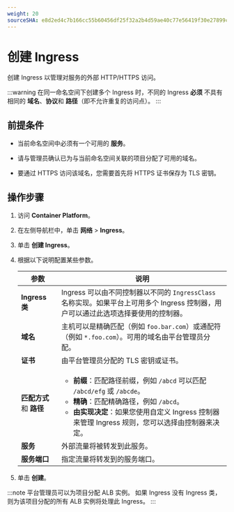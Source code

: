 ```yaml
---
weight: 20
sourceSHA: e8d2ed4c7b166cc55b60456df25f32a2b4d59ae40c77e56419f30e27899c79a8
---
```


# 创建 Ingress

创建 Ingress 以管理对服务的外部 HTTP/HTTPS 访问。

:::warning
在同一命名空间下创建多个 Ingress 时，不同的 Ingress **必须** 不具有相同的 **域名**、**协议**和 **路径**（即不允许重复的访问点）。
:::

## 前提条件

- 当前命名空间中必须有一个可用的 **服务**。

- 请与管理员确认已为与当前命名空间关联的项目分配了可用的域名。

- 要通过 HTTPS 访问该域名，您需要首先将 HTTPS 证书保存为 TLS 密钥。

## 操作步骤

1. 访问 **Container Platform**。

2. 在左侧导航栏中，单击 **网络** > **Ingress**。

3. 单击 **创建 Ingress**。

4. 根据以下说明配置某些参数。

   | 参数                       | 说明                                                                                                                                                                                                                                                                                                 |
   | ------------------------- | --------------------------------------------------------------------------------------------------------------------------------------------------------------------------------------------------------------------------------------------------------------------------------------------------- |
   | **Ingress 类**            | Ingress 可以由不同控制器以不同的 `IngressClass` 名称实现。如果平台上可用多个 Ingress 控制器，用户可以通过此选项选择要使用的控制器。                                                                                                                                                                             |
   | **域名**                   | 主机可以是精确匹配（例如 `foo.bar.com`）或通配符（例如 `*.foo.com`）。可用的域名由平台管理员分配。                                                                                                                                                                                                      |
   | **证书**                   | 由平台管理员分配的 TLS 密钥或证书。                                                                                                                                                                                                                                                                         |
   | **匹配方式** 和 **路径**   | <ul><li>**前缀**：匹配路径前缀，例如 `/abcd` 可以匹配 `/abcd/efg` 或 `/abcde`。</li><li>**精确**：匹配精确路径，例如 `/abcd`。</li><li>**由实现决定**：如果您使用自定义 Ingress 控制器来管理 Ingress 规则，您可以选择由控制器来决定。</li></ul>                                        |
   | **服务**                   | 外部流量将被转发到此服务。                                                                                                                                                                                                                                                                                     |
   | **服务端口**               | 指定流量将转发到的服务端口。                                                                                                                                                                                                                                                                                   |

5. 单击 **创建**。

:::note
平台管理员可以为项目分配 ALB 实例。
如果 Ingress 没有 Ingress 类，则为该项目分配的所有 ALB 实例将处理此 Ingress。
:::
